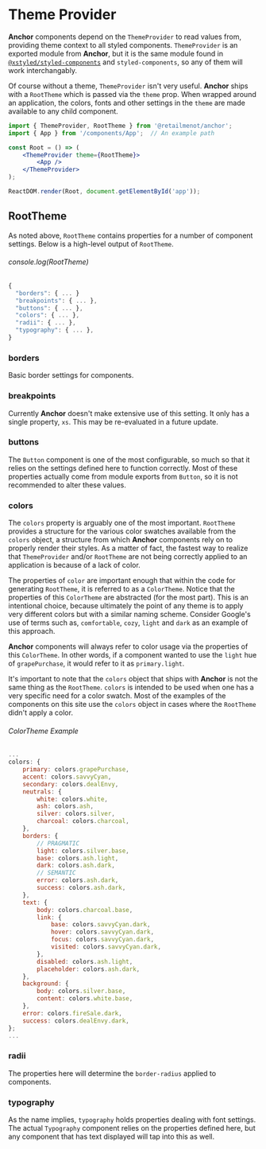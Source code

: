 
# Theme Provider

**Anchor** components depend on the `ThemeProvider` to read values from, providing theme context to
all styled components. `ThemeProvider` is an exported module from **Anchor**, but it is the same
module found in <a target="_blank" href="https://www.smooth-code.com/open-source/xstyled/">`@xstyled/styled-components`</a> and
`styled-components`, so any of them will work interchangably.

Of course without a theme, `ThemeProvider` isn't very useful. **Anchor** ships with a `RootTheme`
which is passed via the `theme` prop. When wrapped around an application, the colors, fonts and
other settings in the `theme` are made available to any child component.

```jsx
import { ThemeProvider, RootTheme } from '@retailmenot/anchor';
import { App } from '/components/App';  // An example path

const Root = () => (
    <ThemeProvider theme={RootTheme}>
        <App />
    </ThemeProvider>
);

ReactDOM.render(Root, document.getElementById('app'));
```

## RootTheme

As noted above, `RootTheme` contains properties for a number of component settings. Below is a
high-level output of `RootTheme`.

###### console.log(RootTheme)
```jsx hideTitle
{
  "borders": { ... }
  "breakpoints": { ... },
  "buttons": { ... },
  "colors": { ... },
  "radii": { ... },
  "typography": { ... },
}
```

### borders

Basic border settings for components.

### breakpoints

Currently **Anchor** doesn't make extensive use of this setting. It only has a single
property, `xs`. This may be re-evaluated in a future update.

### buttons

The <Link to="/components/button">`Button`</Link> component is one of the most configurable, so much
so that it relies on the settings defined here to function correctly. Most of these properties
actually come from module exports from <Link to="/components/button">`Button`</Link>, so it is not
recommended to alter these values.

### colors

The `colors` property is arguably one of the most important. `RootTheme` provides a structure for
the various color swatches available from the <Link to="/theme/colors/">`colors`</Link> object, a
structure from which **Anchor** components rely on to properly render their styles. As a matter of
fact, the fastest way to realize that `ThemeProvider` and/or `RootTheme` are not being correctly
applied to an application is because of a lack of color.

The properties of `color` are important enough that within the code for generating `RootTheme`, it
is referred to as a `ColorTheme`. Notice that the properties of this `ColorTheme` are abstracted
(for the most part). This is an intentional choice, because ultimately the point of any theme is to
apply very different colors but with a similar naming scheme. Consider Google's use of terms such
as, `comfortable`, `cozy`, `light` and `dark` as an example of this approach.

**Anchor** components will always refer to color usage via the properties of this `ColorTheme`. In
other words, if a component wanted to use the `light` hue of `grapePurchase`, it would refer to it
as `primary.light`.

It's important to note that the <Link to="/theme/colors/">`colors`</Link> object that ships
with **Anchor** is not the same thing as the `RootTheme`. <Link to="/theme/colors/">`colors`</Link> is
intended to be used when one has a very specific need for a color swatch. Most of the examples of the
components on this site use the <Link to="/theme/colors/">`colors`</Link> object in cases where the
`RootTheme` didn't apply a color.

###### ColorTheme Example
```jsx hideTitle
...
colors: {
    primary: colors.grapePurchase,
    accent: colors.savvyCyan,
    secondary: colors.dealEnvy,
    neutrals: {
        white: colors.white,
        ash: colors.ash,
        silver: colors.silver,
        charcoal: colors.charcoal,
    },
    borders: {
        // PRAGMATIC
        light: colors.silver.base,
        base: colors.ash.light,
        dark: colors.ash.dark,
        // SEMANTIC
        error: colors.ash.dark,
        success: colors.ash.dark,
    },
    text: {
        body: colors.charcoal.base,
        link: {
            base: colors.savvyCyan.dark,
            hover: colors.savvyCyan.dark,
            focus: colors.savvyCyan.dark,
            visited: colors.savvyCyan.dark,
        },
        disabled: colors.ash.light,
        placeholder: colors.ash.dark,
    },
    background: {
        body: colors.silver.base,
        content: colors.white.base,
    },
    error: colors.fireSale.dark,
    success: colors.dealEnvy.dark,
};
...
```

### radii

The properties here will determine the `border-radius` applied to components.

### typography

As the name implies, `typography` holds properties dealing with font settings. The
actual <Link to="/components/typography">`Typography`</Link> component relies on the properties
defined here, but any component that has text displayed will tap into this as well.
